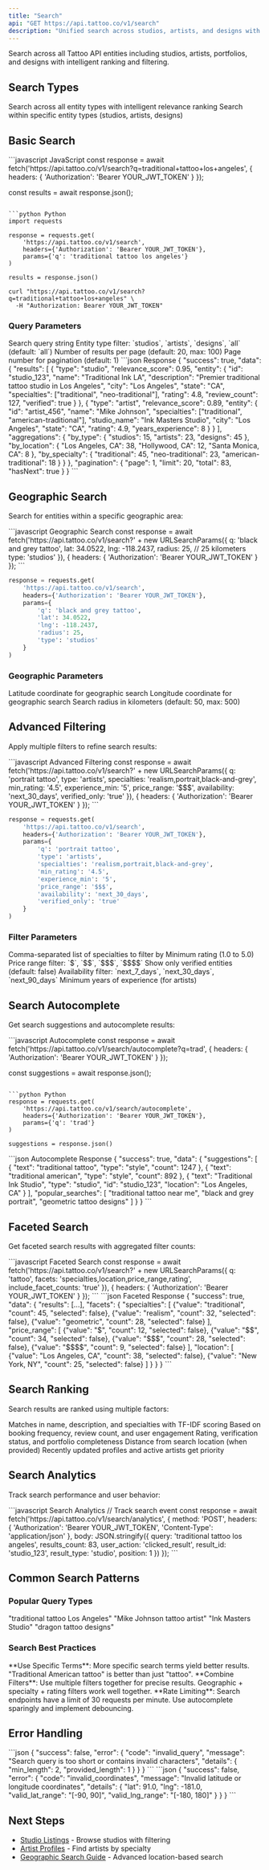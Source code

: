 ```yaml
---
title: "Search"
api: "GET https://api.tattoo.co/v1/search"
description: "Unified search across studios, artists, and designs with advanced filtering"
---
```


Search across all Tattoo API entities including studios, artists, portfolios, and designs with intelligent ranking and filtering.

## Search Types

<CardGroup cols={2}>
  <Card title="Unified Search" icon="magnifying-glass">
    Search across all entity types with intelligent relevance ranking
  </Card>
  <Card title="Entity-Specific Search" icon="filter">
    Search within specific entity types (studios, artists, designs)
  </Card>
</CardGroup>

## Basic Search

<CodeGroup>
```javascript JavaScript
const response = await fetch('https://api.tattoo.co/v1/search?q=traditional+tattoo+los+angeles', {
  headers: {
    'Authorization': 'Bearer YOUR_JWT_TOKEN'
  }
});

const results = await response.json();
```

```python Python
import requests

response = requests.get(
    'https://api.tattoo.co/v1/search',
    headers={'Authorization': 'Bearer YOUR_JWT_TOKEN'},
    params={'q': 'traditional tattoo los angeles'}
)

results = response.json()
```

```curl cURL
curl "https://api.tattoo.co/v1/search?q=traditional+tattoo+los+angeles" \
  -H "Authorization: Bearer YOUR_JWT_TOKEN"
```
</CodeGroup>

### Query Parameters

<ParamField query="q" type="string" required>
  Search query string
</ParamField>

<ParamField query="type" type="string">
  Entity type filter: `studios`, `artists`, `designs`, `all` (default: `all`)
</ParamField>

<ParamField query="limit" type="integer">
  Number of results per page (default: 20, max: 100)
</ParamField>

<ParamField query="page" type="integer">
  Page number for pagination (default: 1)
</ParamField>

<ResponseExample>
```json Response
{
  "success": true,
  "data": {
    "results": [
      {
        "type": "studio",
        "relevance_score": 0.95,
        "entity": {
          "id": "studio_123",
          "name": "Traditional Ink LA",
          "description": "Premier traditional tattoo studio in Los Angeles",
          "city": "Los Angeles",
          "state": "CA",
          "specialties": ["traditional", "neo-traditional"],
          "rating": 4.8,
          "review_count": 127,
          "verified": true
        }
      },
      {
        "type": "artist",
        "relevance_score": 0.89,
        "entity": {
          "id": "artist_456",
          "name": "Mike Johnson",
          "specialties": ["traditional", "american-traditional"],
          "studio_name": "Ink Masters Studio",
          "city": "Los Angeles",
          "state": "CA",
          "rating": 4.9,
          "years_experience": 8
        }
      }
    ],
    "aggregations": {
      "by_type": {
        "studios": 15,
        "artists": 23,
        "designs": 45
      },
      "by_location": {
        "Los Angeles, CA": 38,
        "Hollywood, CA": 12,
        "Santa Monica, CA": 8
      },
      "by_specialty": {
        "traditional": 45,
        "neo-traditional": 23,
        "american-traditional": 18
      }
    }
  },
  "pagination": {
    "page": 1,
    "limit": 20,
    "total": 83,
    "hasNext": true
  }
}
```
</ResponseExample>

## Geographic Search

Search for entities within a specific geographic area:

<CodeGroup>
```javascript Geographic Search
const response = await fetch('https://api.tattoo.co/v1/search?' + new URLSearchParams({
  q: 'black and grey tattoo',
  lat: 34.0522,
  lng: -118.2437,
  radius: 25, // 25 kilometers
  type: 'studios'
}), {
  headers: {
    'Authorization': 'Bearer YOUR_JWT_TOKEN'
  }
});
```

```python Python
response = requests.get(
    'https://api.tattoo.co/v1/search',
    headers={'Authorization': 'Bearer YOUR_JWT_TOKEN'},
    params={
        'q': 'black and grey tattoo',
        'lat': 34.0522,
        'lng': -118.2437,
        'radius': 25,
        'type': 'studios'
    }
)
```
</CodeGroup>

### Geographic Parameters

<ParamField query="lat" type="number">
  Latitude coordinate for geographic search
</ParamField>

<ParamField query="lng" type="number">
  Longitude coordinate for geographic search  
</ParamField>

<ParamField query="radius" type="number">
  Search radius in kilometers (default: 50, max: 500)
</ParamField>

## Advanced Filtering

Apply multiple filters to refine search results:

<CodeGroup>
```javascript Advanced Filtering
const response = await fetch('https://api.tattoo.co/v1/search?' + new URLSearchParams({
  q: 'portrait tattoo',
  type: 'artists',
  specialties: 'realism,portrait,black-and-grey',
  min_rating: '4.5',
  experience_min: '5',
  price_range: '$$$',
  availability: 'next_30_days',
  verified_only: 'true'
}), {
  headers: {
    'Authorization': 'Bearer YOUR_JWT_TOKEN'
  }
});
```

```python Python
response = requests.get(
    'https://api.tattoo.co/v1/search',
    headers={'Authorization': 'Bearer YOUR_JWT_TOKEN'},
    params={
        'q': 'portrait tattoo',
        'type': 'artists',
        'specialties': 'realism,portrait,black-and-grey',
        'min_rating': '4.5',
        'experience_min': '5',
        'price_range': '$$$',
        'availability': 'next_30_days',
        'verified_only': 'true'
    }
)
```
</CodeGroup>

### Filter Parameters

<ParamField query="specialties" type="string">
  Comma-separated list of specialties to filter by
</ParamField>

<ParamField query="min_rating" type="number">
  Minimum rating (1.0 to 5.0)
</ParamField>

<ParamField query="price_range" type="string">
  Price range filter: `$`, `$$`, `$$$`, `$$$$`
</ParamField>

<ParamField query="verified_only" type="boolean">
  Show only verified entities (default: false)
</ParamField>

<ParamField query="availability" type="string">
  Availability filter: `next_7_days`, `next_30_days`, `next_90_days`
</ParamField>

<ParamField query="experience_min" type="integer">
  Minimum years of experience (for artists)
</ParamField>

## Search Autocomplete

Get search suggestions and autocomplete results:

<CodeGroup>
```javascript Autocomplete
const response = await fetch('https://api.tattoo.co/v1/search/autocomplete?q=trad', {
  headers: {
    'Authorization': 'Bearer YOUR_JWT_TOKEN'
  }
});

const suggestions = await response.json();
```

```python Python
response = requests.get(
    'https://api.tattoo.co/v1/search/autocomplete',
    headers={'Authorization': 'Bearer YOUR_JWT_TOKEN'},
    params={'q': 'trad'}
)

suggestions = response.json()
```
</CodeGroup>

<ResponseExample>
```json Autocomplete Response
{
  "success": true,
  "data": {
    "suggestions": [
      {
        "text": "traditional tattoo",
        "type": "style",
        "count": 1247
      },
      {
        "text": "traditional american",
        "type": "style", 
        "count": 892
      },
      {
        "text": "Traditional Ink Studio",
        "type": "studio",
        "id": "studio_123",
        "location": "Los Angeles, CA"
      }
    ],
    "popular_searches": [
      "traditional tattoo near me",
      "black and grey portrait",
      "geometric tattoo designs"
    ]
  }
}
```
</ResponseExample>

## Faceted Search

Get faceted search results with aggregated filter counts:

<CodeGroup>
```javascript Faceted Search
const response = await fetch('https://api.tattoo.co/v1/search?' + new URLSearchParams({
  q: 'tattoo',
  facets: 'specialties,location,price_range,rating',
  include_facet_counts: 'true'
}), {
  headers: {
    'Authorization': 'Bearer YOUR_JWT_TOKEN'
  }
});
```
</CodeGroup>

<ResponseExample>
```json Faceted Response
{
  "success": true,
  "data": {
    "results": [...],
    "facets": {
      "specialties": [
        {"value": "traditional", "count": 45, "selected": false},
        {"value": "realism", "count": 32, "selected": false},
        {"value": "geometric", "count": 28, "selected": false}
      ],
      "price_range": [
        {"value": "$", "count": 12, "selected": false},
        {"value": "$$", "count": 34, "selected": false},
        {"value": "$$$", "count": 28, "selected": false},
        {"value": "$$$$", "count": 9, "selected": false}
      ],
      "location": [
        {"value": "Los Angeles, CA", "count": 38, "selected": false},
        {"value": "New York, NY", "count": 25, "selected": false}
      ]
    }
  }
}
```
</ResponseExample>

## Search Ranking

Search results are ranked using multiple factors:

<AccordionGroup>
  <Accordion title="Text Relevance">
    Matches in name, description, and specialties with TF-IDF scoring
  </Accordion>
  
  <Accordion title="Popularity Score">
    Based on booking frequency, review count, and user engagement
  </Accordion>
  
  <Accordion title="Quality Metrics">
    Rating, verification status, and portfolio completeness
  </Accordion>
  
  <Accordion title="Geographic Relevance">
    Distance from search location (when provided)
  </Accordion>
  
  <Accordion title="Freshness">
    Recently updated profiles and active artists get priority
  </Accordion>
</AccordionGroup>

## Search Analytics

Track search performance and user behavior:

<CodeGroup>
```javascript Search Analytics
// Track search event
const response = await fetch('https://api.tattoo.co/v1/search/analytics', {
  method: 'POST',
  headers: {
    'Authorization': 'Bearer YOUR_JWT_TOKEN',
    'Content-Type': 'application/json'
  },
  body: JSON.stringify({
    query: 'traditional tattoo los angeles',
    results_count: 83,
    user_action: 'clicked_result',
    result_id: 'studio_123',
    result_type: 'studio',
    position: 1
  })
});
```
</CodeGroup>

## Common Search Patterns

### Popular Query Types

<CardGroup cols={2}>
  <Card title="Style + Location" icon="map-pin">
    "traditional tattoo Los Angeles"
  </Card>
  <Card title="Artist Name" icon="user">
    "Mike Johnson tattoo artist"
  </Card>
  <Card title="Studio Name" icon="store">
    "Ink Masters Studio"
  </Card>
  <Card title="Design Type" icon="palette">
    "dragon tattoo designs"
  </Card>
</CardGroup>

### Search Best Practices

<Tip>
**Use Specific Terms**: More specific search terms yield better results. "Traditional American tattoo" is better than just "tattoo".
</Tip>

<Tip>
**Combine Filters**: Use multiple filters together for precise results. Geographic + specialty + rating filters work well together.
</Tip>

<Warning>
**Rate Limiting**: Search endpoints have a limit of 30 requests per minute. Use autocomplete sparingly and implement debouncing.
</Warning>

## Error Handling

<AccordionGroup>
  <Accordion title="invalid_query">
    ```json
    {
      "success": false,
      "error": {
        "code": "invalid_query",
        "message": "Search query is too short or contains invalid characters",
        "details": {
          "min_length": 2,
          "provided_length": 1
        }
      }
    }
    ```
  </Accordion>

  <Accordion title="invalid_coordinates">
    ```json
    {
      "success": false,
      "error": {
        "code": "invalid_coordinates",
        "message": "Invalid latitude or longitude coordinates",
        "details": {
          "lat": 91.0,
          "lng": -181.0,
          "valid_lat_range": "[-90, 90]",
          "valid_lng_range": "[-180, 180]"
        }
      }
    }
    ```
  </Accordion>
</AccordionGroup>

## Next Steps

- [Studio Listings](/api-reference/studios/list) - Browse studios with filtering
- [Artist Profiles](/api-reference/artists/list) - Find artists by specialty
- [Geographic Search Guide](/guides/geographic-search) - Advanced location-based search
